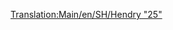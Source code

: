 [[Translation:Main/en/SH/Hendry "25"]]{{en/-}}{{Template:Train/Fr
|Nom=SH/Hendry "25"
|Image=[[File:en/Shhendry25.png]]
|Coût=17 578£ (35 156$)
|Vitesse=128 km/h (80 mph)
|Poids=72 t
|Puissance=1250 cv (932 kW)
|Entretien=1 447£ (2 894$)
|Conception=1962
|Vie=18
|Capacité=N/A
|Description=
|Réalité=[http://en.wikipedia.org/wiki/British_Rail_Class_25 British Rail Class 25] (en anglais)
}}